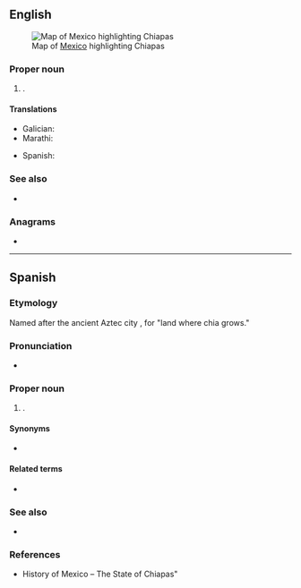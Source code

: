 ==English==
[[File:Mexico map, MX-CHP.svg|thumb|Map of [[Mexico]] highlighting Chiapas]]

===Proper noun===
{{en-proper noun}}

# {{place|en|state|c/Mexico}}.

====Translations====
{{trans-top|state of Mexico}}
* Galician: {{t|gl|Chiapas}}
* Marathi: {{t|mr|चिआपास|n}}
{{trans-mid}}
* Spanish: {{t+|es|Chiapas|m}}
{{trans-bottom}}

===See also===
* {{pedialite}}

===Anagrams===
* {{anagrams|en|a=aachips|Chapais|aphasic|scaphia}}

----

==Spanish==

===Etymology===
Named after the ancient Aztec city {{m|nah|Chiapan}}, {{der|es|nah|-}} for "land where chia grows."

===Pronunciation===
* {{es-IPA|Chi.apas}}

===Proper noun===
{{es-proper noun|m}}

# {{place|es|state|c/Mexico}}.

====Synonyms====
* {{l|es|CS}} {{qualifier|abbreviation}}

====Related terms====
* {{l|es|chiapaneco}}

===See also===
* {{pedialite|lang=es}}

===References===
* History of Mexico – The State of Chiapas"